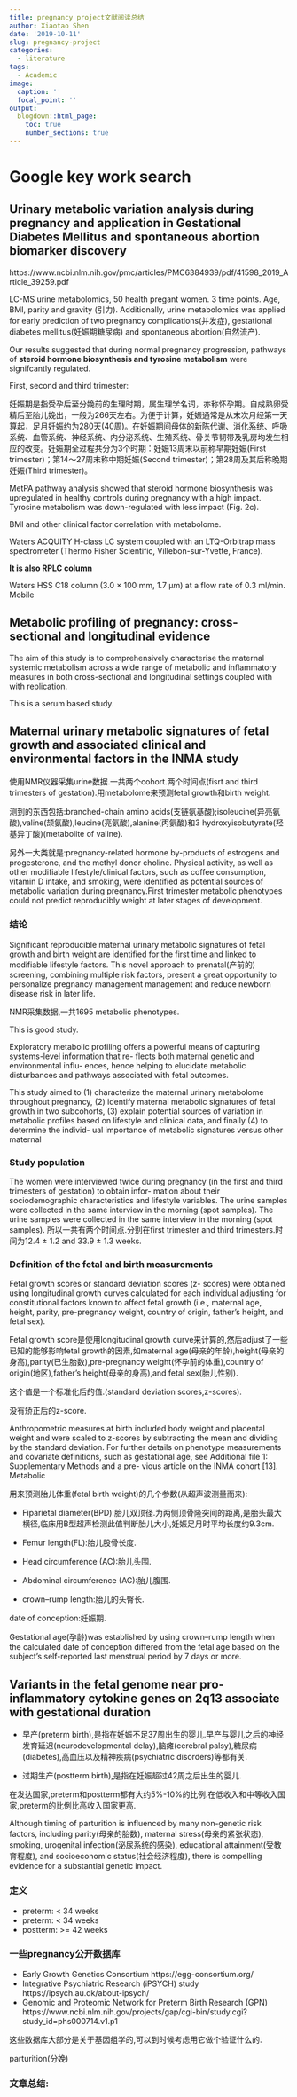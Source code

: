 ```yaml
---
title: pregnancy project文献阅读总结
author: Xiaotao Shen
date: '2019-10-11'
slug: pregnancy-project
categories:
  - literature
tags:
  - Academic
image:
  caption: ''
  focal_point: ''
output:
  blogdown::html_page:
    toc: true
    number_sections: true
---
```


# Google key work search

## Urinary metabolic variation analysis during pregnancy and application in Gestational Diabetes Mellitus and spontaneous abortion biomarker discovery

https://www.ncbi.nlm.nih.gov/pmc/articles/PMC6384939/pdf/41598_2019_Article_39259.pdf

LC-MS urine metabolomics, 50 health pregant women. 3 time points. Age, BMI, parity and gravity (引力). Additionally, urine metabolomics was applied for early prediction of two pregnancy complications(并发症), gestational diabetes mellitus(妊娠期糖尿病) and spontaneous abortion(自然流产).

Our results suggested that during normal pregnancy progression, pathways of **steroid hormone biosynthesis and tyrosine metabolism** were signifcantly regulated.


First, second and third trimester:

妊娠期是指受孕后至分娩前的生理时期，属生理学名词，亦称怀孕期。自成熟卵受精后至胎儿娩出，一般为266天左右。为便于计算，妊娠通常是从末次月经第一天算起，足月妊娠约为280天(40周)。在妊娠期间母体的新陈代谢、消化系统、呼吸系统、血管系统、神经系统、内分泌系统、生殖系统、骨关节韧带及乳房均发生相应的改变。妊娠期全过程共分为3个时期：妊娠13周末以前称早期妊娠(First trimester)；第14～27周末称中期妊娠(Second trimester)；第28周及其后称晚期妊娠(Third trimester)。

MetPA pathway analysis showed that steroid hormone biosynthesis was upregulated in healthy controls during pregnancy with a high impact. Tyrosine metabolism was down-regulated with less impact (Fig. 2c).


BMI and other clinical factor correlation with metabolome.

Waters ACQUITY H-class LC system coupled with an LTQ-Orbitrap mass spectrometer (Thermo Fisher Scientific, Villebon-sur-Yvette, France).

**It is also RPLC column**

Waters HSS C18 column (3.0 × 100 mm, 1.7 μm) at a flow rate of 0.3 ml/min. Mobile


## Metabolic profiling of pregnancy: cross- sectional and longitudinal evidence

The aim of this study is to comprehensively characterise the maternal systemic metabolism across a wide range of metabolic and inflammatory measures in both cross-sectional and longitudinal settings coupled with with replication.

This is a serum based study.

## Maternal urinary metabolic signatures of fetal growth and associated clinical and environmental factors in the INMA study

使用NMR仪器采集urine数据.一共两个cohort.两个时间点(fisrt and third trimesters of gestation).用metabolome来预测fetal growth和birth weight.

测到的东西包括:branched-chain amino acids(支链氨基酸);isoleucine(异亮氨酸),valine(颉氨酸),leucine(亮氨酸),alanine(丙氨酸)和3 hydroxyisobutyrate(羟基异丁酸)(metabolite of valine).

另外一大类就是:pregnancy-related hormone by-products of estrogens and progesterone, and the methyl donor choline.
Physical activity, as well as other modifiable lifestyle/clinical factors, such as coffee consumption, vitamin D intake, and smoking, were identified as potential sources of metabolic variation during pregnancy.First trimester metabolic phenotypes could not predict reproducibly weight at later stages of development. 

### 结论

Significant reproducible maternal urinary metabolic signatures of fetal growth and birth weight are identified for the first time and linked to modifiable lifestyle factors. This novel approach to prenatal(产前的) screening, combining multiple risk factors, present a great opportunity to personalize pregnancy management management and reduce newborn disease risk in later life.


NMR采集数据,一共1695 metabolic phenotypes.

This is good study.

Exploratory metabolic profiling offers a powerful means of capturing systems-level information that re- flects both maternal genetic and environmental influ- ences, hence helping to elucidate metabolic disturbances and pathways associated with fetal outcomes.

This study aimed to (1) characterize the maternal urinary metabolome throughout pregnancy, (2) identify maternal metabolic signatures of fetal growth in two subcohorts, (3) explain potential sources of variation in metabolic profiles based on lifestyle and clinical data, and finally (4) to determine the individ- ual importance of metabolic signatures versus other maternal


### Study population

The women were interviewed twice during pregnancy (in the first and third trimesters of gestation) to obtain infor- mation about their sociodemographic characteristics and lifestyle variables. The urine samples were collected in the same interview in the morning (spot samples). The urine samples were collected in the same interview in the morning (spot samples). 所以一共有两个时间点.分别在first trimester and third trimesters.时间为12.4 ± 1.2 and 33.9 ± 1.3 weeks.

### Definition of the fetal and birth measurements

Fetal growth scores or standard deviation scores (z- scores) were obtained using longitudinal growth curves calculated for each individual adjusting for constitutional factors known to affect fetal growth (i.e., maternal age, height, parity, pre-pregnancy weight, country of origin, father’s height, and fetal sex).

Fetal growth score是使用longitudinal growth curve来计算的,然后adjust了一些已知的能够影响fetal growth的因素,如maternal age(母亲的年龄),height(母亲的身高),parity(已生胎数),pre-pregnancy weight(怀孕前的体重),country of origin(地区),father’s height(母亲的身高),and fetal sex(胎儿性别).

这个值是一个标准化后的值.(standard deviation scores,z-scores).

没有矫正后的z-score.

Anthropometric measures at birth included body weight and placental weight and were scaled to z-scores by subtracting the mean and dividing by the standard deviation. For further details on phenotype measurements and covariate definitions, such as gestational age, see Additional file 1: Supplementary Methods and a pre- vious article on the INMA cohort [13].
Metabolic

用来预测胎儿体重(fetal birth weight)的几个参数(从超声波测量而来):

* Fiparietal diameter(BPD):胎儿双顶径.为两侧顶骨隆突间的距离,是胎头最大横径,临床用B型超声检测此值判断胎儿大小,妊娠足月时平均长度约9.3cm.

* Femur length(FL):胎儿股骨长度.

* Head circumference (AC):胎儿头围.

* Abdominal circumference (AC):胎儿腹围.

* crown–rump length:胎儿的头臀长.



date of conception:妊娠期.

Gestational age(孕龄)was established by using crown–rump length when the calculated date of conception differed from the fetal age based on the subject’s self-reported last menstrual period by 7 days or more.


## Variants in the fetal genome near pro-inflammatory cytokine genes on 2q13 associate with gestational duration

* 早产(preterm birth),是指在妊娠不足37周出生的婴儿.早产与婴儿之后的神经发育延迟(neurodevelopmental delay),脑瘫(cerebral palsy),糖尿病(diabetes),高血压以及精神疾病(psychiatric disorders)等都有关.

* 过期生产(postterm birth),是指在妊娠超过42周之后出生的婴儿.

在发达国家,preterm和postterm都有大约5%-10%的比例.在低收入和中等收入国家,preterm的比例比高收入国家更高.

Although timing of parturition is influenced by many non-genetic risk factors, including parity(母亲的胎数), maternal stress(母亲的紧张状态), smoking, urogenital infection(泌尿系统的感染), educational attainment(受教育程度), and socioeconomic status(社会经济程度), there is compelling evidence for a substantial genetic impact.


### 定义

* preterm: < 34 weeks   
* preterm: < 34 weeks
* postterm: >= 42 weeks

### 一些pregnancy公开数据库

* Early Growth Genetics Consortium https://egg-consortium.org/
* Integrative Psychiatric Research (iPSYCH) study https://ipsych.au.dk/about-ipsych/
* Genomic and Proteomic Network for Preterm Birth Research (GPN) https://www.ncbi.nlm.nih.gov/projects/gap/cgi-bin/study.cgi?study_id=phs000714.v1.p1

这些数据库大部分是关于基因组学的,可以到时候考虑用它做个验证什么的.

parturition(分娩)

### 文章总结:












